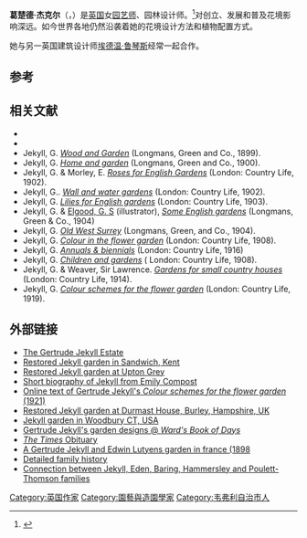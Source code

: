 {{NoteTA
|G1=UK Places
|1=zh-hant:葛楚德;zh-cn:格特鲁德;zh-tw:格特魯德;
|2=zh:杰克尔;zh-cn:杰基尔;zh-tw:傑基爾;
}}
{{multiple issues|
{{expand  english|time=2014-03-22T18:11:42+00:00}}
{{expert|time=2014-03-22T18:11:42+00:00}}
}}
{{Infobox person
| name = 葛楚德·杰克尔
| image =Gertrude_Jekyll_portrait.jpg
| caption = {{link-en|威廉·尼科爾森|William Nicholson (artist)}}所繪之肖像
| alt = 
| birth_name =
| birth_date =1843年11月29日
| birth_place = [[英國|英國]][[米德爾塞克斯郡|米德爾塞克斯郡]][[五月墟市|五月墟市]]
| death_date = {{death date and age|1932|12|8|1843|11|29|df=y}}
| death_place = 英國[[薩里郡|薩里郡]]{{link-en|畢斯布里奇|Busbridge}}
| nationality ={{UK}}
| other_names =
| known_for =
| occupation =园艺师，作家，艺术家
}}
'''葛楚德·杰克尔'''（{{lang-en|Gertrude Jekyll}}，{{bd|1843年|11月29日|1932年|12月8日}}）是[[英国|英国]]女[[园艺师|园艺师]]、园林设计师。<ref name="ChicagoTribune">{{cite web | url=http://articles.chicagotribune.com/1989-02-26/news/8903230380_1_garden-design-gertrude-jekyll-horticultural | title=In Bloom Again: Gertrude Jekyll`s Cult Status Is In Full Flower | publisher=''Chicago Tribune'' | date=26 February 1989 | accessdate=3 June 2012 | author=Van Matre, Lynn | archive-date=2013-08-08 | archive-url=https://web.archive.org/web/20130808053827/http://articles.chicagotribune.com/1989-02-26/news/8903230380_1_garden-design-gertrude-jekyll-horticultural | dead-url=no }}</ref>对创立、发展和普及花境影响深远。如今世界各地仍然沿袭着她的花境设计方法和植物配置方式。

她与另一英国建筑设计师[[埃德温·鲁琴斯|埃德温·鲁琴斯]]经常一起合作。

==参考==
<references/>

==相关文献==
{{Div col|2}}
* {{cite web | url=http://www.countrylife.co.uk/news/article/439437/Great-British-garden-makers-Gertrude-Jekyll.html | title=Great British Garden-Makers: Gertrude Jekyll | publisher=Country Life Magazine | date=23 January 2010 | accessdate=3 June 2012 | author=Desmond, Steven | archive-date=2013-10-17 | archive-url=https://web.archive.org/web/20131017110247/http://www.countrylife.co.uk/news/article/439437/Great-British-garden-makers-Gertrude-Jekyll.html | dead-url=no }}
* {{cite web | url=http://www.guardian.co.uk/books/2006/jun/17/featuresreviews.guardianreview7 | title=Review: The Unknown Gertrude Jekyll, 'Queen of the mixed border' | publisher=''The Guardian'' | date=16 June 2006 | accessdate=3 June 2012 | author=Sinclair, Jill | archive-date=2008-11-10 | archive-url=https://web.archive.org/web/20081110104824/http://www.guardian.co.uk/books/2006/jun/17/featuresreviews.guardianreview7 | dead-url=no }}
* Jekyll, G. ''[http://www.archive.org/details/woodandgardenno03jekygoog Wood and Garden]'' (Longmans, Green and Co., 1899).
* Jekyll, G. ''[http://www.archive.org/details/homegardennotest00jeky Home and garden]'' (Longmans, Green and Co., 1900).
* Jekyll, G. & Morley, E. ''[http://www.biodiversitylibrary.org/item/52828 Roses for English Gardens] {{Wayback|url=http://www.biodiversitylibrary.org/item/52828 |date=20201117192255 }}'' (London: Country Life, 1902).
* Jekyll, G.. ''[http://www.archive.org/details/wallwatergardens00jeky Wall and water gardens]'' (London: Country Life, 1902).
* Jekyll, G. ''[http://www.archive.org/details/cu31924002845935 Lilies for English gardens]'' (London: Country Life, 1903).
* Jekyll, G. & [[George_S_Elgood|Elgood, G. S]] (illustrator), ''[http://www.archive.org/details/someenglishgarde00jeky Some English gardens]'' (Longmans, Green & Co., 1904)
* Jekyll, G. ''[http://www.archive.org/details/oldwestsurrey00jeky Old West Surrey]'' (Longmans, Green, and Co., 1904).
* Jekyll, G. ''[http://www.biodiversitylibrary.org/item/109826 Colour in the flower garden] {{Wayback|url=http://www.biodiversitylibrary.org/item/109826 |date=20201022150727 }}'' (London: Country Life, 1908).
* Jekyll, G. ''[http://www.biodiversitylibrary.org/item/118707 Annuals & biennials] {{Wayback|url=http://www.biodiversitylibrary.org/item/118707 |date=20150924124857 }}'' (London: Country Life, 1916)
* Jekyll, G. ''[http://www.archive.org/details/childrengardens00jeky Children and gardens]'' ( London: Country Life, 1908).
* Jekyll, G. & Weaver, Sir Lawrence. ''[http://www.archive.org/details/gardensforsmallc00jekyrich Gardens for small country houses]'' (London: Country Life, 1914).
* Jekyll, G. ''[http://www.archive.org/details/cu31924002831117 Colour schemes for the flower garden]'' (London: Country Life, 1919).
{{Div col end}}

==外部链接==
{{commons category|Gertrude Jekyll}}
{{Div col|2}}
* [http://www.gertrudejekyll.co.uk/ The Gertrude Jekyll Estate] {{Wayback|url=http://www.gertrudejekyll.co.uk/ |date=20210421143742 }}
* [http://www.the-secretgardens.co.uk/ Restored Jekyll garden in Sandwich, Kent] {{Wayback|url=http://www.the-secretgardens.co.uk/ |date=20150927150553 }}
* [http://www.gertrudejekyllgarden.co.uk/ Restored Jekyll garden at Upton Grey] {{Wayback|url=http://www.gertrudejekyllgarden.co.uk/ |date=20210116003737 }}
* [https://web.archive.org/web/20120121085622/http://www.emilycompost.com/gertrude_jekyll.htm Short biography of Jekyll from Emily Compost]
* [http://www.gardenvisit.com/book/colour_schemes_for_the_flower_garden Online text of Gertrude Jekyll's ''Colour schemes for the flower garden'' (1921)] {{Wayback|url=http://www.gardenvisit.com/book/colour_schemes_for_the_flower_garden |date=20210301110920 }}
* [https://web.archive.org/web/20120122045030/http://www.durmasthouse.co.uk/ Restored Jekyll garden at Durmast House, Burley, Hampshire, UK]
* [http://www.theglebehouse.org/ Jekyll garden in Woodbury CT, USA] {{Wayback|url=http://www.theglebehouse.org/ |date=20210210225918 }}
* [http://www.wardsbookofdays.com/29november.htm Gertrude Jekyll's garden designs @ ''Ward's Book of Days''] {{Wayback|url=http://www.wardsbookofdays.com/29november.htm |date=20210122104641 }}
* [https://web.archive.org/web/20070929033802/http://www.archerfamily.org.uk/obituary/jekyll_g.html ''The Times'' Obituary]
* [http://www.boisdesmoutiers.com/ A Gertrude Jekyll and Edwin Lutyens garden in france (1898] {{Wayback|url=http://www.boisdesmoutiers.com/ |date=20210507011840 }}
* [http://www.archerfamily.org.uk/ Detailed family history] {{Wayback|url=http://www.archerfamily.org.uk/ |date=20210125192257 }}
* [http://www.peerage.org/genealogy/tree.pdf Connection between Jekyll, Eden, Baring, Hammersley and Poulett-Thomson families] {{Wayback|url=http://www.peerage.org/genealogy/tree.pdf |date=20200202163634 }}
{{Div col end}}

{{Authority control}}
{{DEFAULTSORT:Jekyll}}
[[Category:英国作家|Category:英国作家]]
[[Category:園藝與造園學家|Category:園藝與造園學家]]
[[Category:韦弗利自治市人|Category:韦弗利自治市人]]